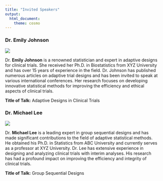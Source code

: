 ---
title: "Invited Speakers"
output:
  html_document:
    theme: cosmo
---

<style type="text/css">
h1.title {
  font-size: 36px;
  color: DarkRed;
  text-align: center;
}
</style>

<!-- # Adaptive Designs and Multiple Testing Procedures Workshop -->

<!-- ## Invited Speakers -->

### Dr. Emily Johnson

![](user_default.png)

Dr. **Emily Johnson** is a renowned statistician and expert in adaptive designs for clinical trials. She received her Ph.D. in Biostatistics from XYZ University and has over 15 years of experience in the field. Dr. Johnson has published numerous articles on adaptive trial designs and has been invited to speak at various international conferences. Her research focuses on developing innovative statistical methods for improving the efficiency and ethical aspects of clinical trials.

**Title of Talk:** Adaptive Designs in Clinical Trials

### Dr. Michael Lee

![](user_default.png)

Dr. **Michael Lee** is a leading expert in group sequential designs and has made significant contributions to the field of adaptive statistical methods. He obtained his Ph.D. in Statistics from ABC University and currently serves as a professor at XYZ University. Dr. Lee has extensive experience in designing and analyzing clinical trials with interim analyses. His research has had a profound impact on improving the efficiency and integrity of clinical trials.

**Title of Talk:** Group Sequential Designs


